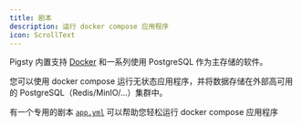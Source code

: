 ```yaml
---
title: 剧本
description: 运行 docker compose 应用程序
icon: ScrollText
---
```


Pigsty 内置支持 [Docker](/zh/docker) 和一系列使用 PostgreSQL 作为主存储的软件。

您可以使用 docker compose 运行无状态应用程序，并将数据存储在外部高可用的 PostgreSQL（Redis/MinIO/...）集群中。

有一个专用的剧本 [`app.yml`](https://github.com/pgsty/pigsty/blob/main/app.yml) 可以帮助您轻松运行 docker compose 应用程序